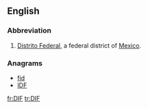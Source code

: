 ==English==

===Abbreviation===
{{head|en|abbreviation}}
# [[Distrito Federal]], a federal district of [[Mexico]].

===Anagrams===
* [[fid#English|fid]]
* [[IDF#English|IDF]]

[[fr:DIF]]
[[tr:DIF]]